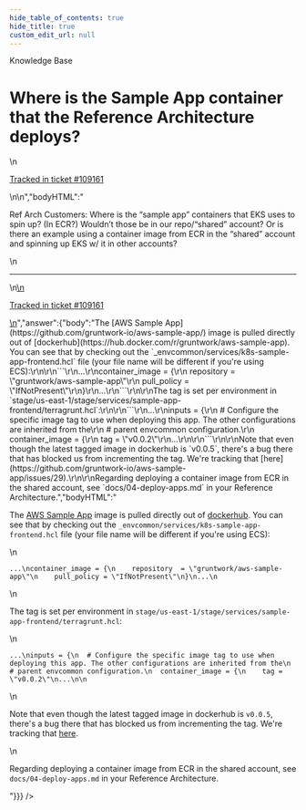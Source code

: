 ```yaml
---
hide_table_of_contents: true
hide_title: true
custom_edit_url: null
---
```



<head>
  <link rel="canonical" href="https://github.com/gruntwork-io/knowledge-base/discussions/541" />
</head>

<CenterLayout>
<span className="searchCategory">Knowledge Base</span>
<h1>Where is the Sample App container that the Reference Architecture deploys?</h1>
<GitHub discussion={{"id":"D_kwDOF8slf84AQgoL","number":541,"author":{"login":"pete0emerson"},"title":"Where is the Sample App container that the Reference Architecture deploys?","body":"\nRef Arch Customers: Where is the “sample app” containers that EKS uses to spin up? (In ECR?) Wouldn’t those be in our repo/“shared” account? Or is there an example using a container image from ECR in the “shared” account and spinning up EKS w/ it in other accounts?\r\n\n\n---\n\n<ins datetime=\"2022-08-23T18:24:02Z\">\n  <p><a href=\"https://support.gruntwork.io/hc/requests/109161\">Tracked in ticket #109161</a></p>\n</ins>\n","bodyHTML":"<p dir=\"auto\">Ref Arch Customers: Where is the “sample app” containers that EKS uses to spin up? (In ECR?) Wouldn’t those be in our repo/“shared” account? Or is there an example using a container image from ECR in the “shared” account and spinning up EKS w/ it in other accounts?</p>\n<hr>\n<ins datetime=\"2022-08-23T18:24:02Z\">\n  <p dir=\"auto\"><a href=\"https://support.gruntwork.io/hc/requests/109161\" rel=\"nofollow\">Tracked in ticket #109161</a></p>\n</ins>","answer":{"body":"The [AWS Sample App](https://github.com/gruntwork-io/aws-sample-app/) image is pulled directly out of [dockerhub](https://hub.docker.com/r/gruntwork/aws-sample-app). You can see that by checking out the `_envcommon/services/k8s-sample-app-frontend.hcl` file (your file name will be different if you're using ECS):\r\n\r\n```\r\n...\r\ncontainer_image = {\r\n    repository  = \"gruntwork/aws-sample-app\"\r\n    pull_policy = \"IfNotPresent\"\r\n}\r\n...\r\n```\r\n\r\nThe tag is set per environment in `stage/us-east-1/stage/services/sample-app-frontend/terragrunt.hcl`:\r\n\r\n```\r\n...\r\ninputs = {\r\n  # Configure the specific image tag to use when deploying this app. The other configurations are inherited from the\r\n  # parent envcommon configuration.\r\n  container_image = {\r\n    tag = \"v0.0.2\"\r\n...\r\n\r\n```\r\n\r\nNote that even though the latest tagged image in dockerhub is `v0.0.5`, there's a bug there that has blocked us from incrementing the tag. We're tracking that [here](https://github.com/gruntwork-io/aws-sample-app/issues/29).\r\n\r\nRegarding deploying a container image from ECR in the shared account, see `docs/04-deploy-apps.md` in your Reference Architecture.","bodyHTML":"<p dir=\"auto\">The <a href=\"https://github.com/gruntwork-io/aws-sample-app/\">AWS Sample App</a> image is pulled directly out of <a href=\"https://hub.docker.com/r/gruntwork/aws-sample-app\" rel=\"nofollow\">dockerhub</a>. You can see that by checking out the <code class=\"notranslate\">_envcommon/services/k8s-sample-app-frontend.hcl</code> file (your file name will be different if you're using ECS):</p>\n<div class=\"snippet-clipboard-content notranslate position-relative overflow-auto\" data-snippet-clipboard-copy-content=\"...\ncontainer_image = {\n    repository  = &quot;gruntwork/aws-sample-app&quot;\n    pull_policy = &quot;IfNotPresent&quot;\n}\n...\"><pre class=\"notranslate\"><code class=\"notranslate\">...\ncontainer_image = {\n    repository  = \"gruntwork/aws-sample-app\"\n    pull_policy = \"IfNotPresent\"\n}\n...\n</code></pre></div>\n<p dir=\"auto\">The tag is set per environment in <code class=\"notranslate\">stage/us-east-1/stage/services/sample-app-frontend/terragrunt.hcl</code>:</p>\n<div class=\"snippet-clipboard-content notranslate position-relative overflow-auto\" data-snippet-clipboard-copy-content=\"...\ninputs = {\n  # Configure the specific image tag to use when deploying this app. The other configurations are inherited from the\n  # parent envcommon configuration.\n  container_image = {\n    tag = &quot;v0.0.2&quot;\n...\n\"><pre class=\"notranslate\"><code class=\"notranslate\">...\ninputs = {\n  # Configure the specific image tag to use when deploying this app. The other configurations are inherited from the\n  # parent envcommon configuration.\n  container_image = {\n    tag = \"v0.0.2\"\n...\n\n</code></pre></div>\n<p dir=\"auto\">Note that even though the latest tagged image in dockerhub is <code class=\"notranslate\">v0.0.5</code>, there's a bug there that has blocked us from incrementing the tag. We're tracking that <a href=\"https://github.com/gruntwork-io/aws-sample-app/issues/29\">here</a>.</p>\n<p dir=\"auto\">Regarding deploying a container image from ECR in the shared account, see <code class=\"notranslate\">docs/04-deploy-apps.md</code> in your Reference Architecture.</p>"}}} />

</CenterLayout>
  

<!-- ##DOCS-SOURCER-START
{
  "sourcePlugin": "github-discussions",
  "hash": "ed1a2b1e004a514a1032da9603c93535"
}
##DOCS-SOURCER-END -->
